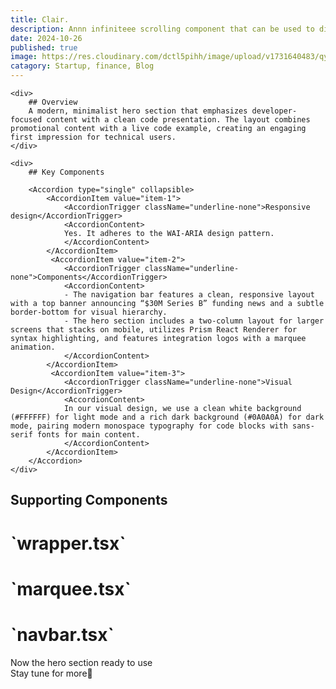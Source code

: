 ```yaml
---
title: Clair.
description: Annn infiniteee scrolling component that can be used to display text, images, or videos.
date: 2024-10-26
published: true
image: https://res.cloudinary.com/dctl5pihh/image/upload/v1731640483/qyej6ljzpq4fuwxadtov.png
catagory: Startup, finance, Blog
---
```


<ComponentPreview name="saas-hero-three" />

<div className="py-12  px-20">
<div className="w-full grid md:grid-cols-2 grid-cols-1 gap-2">

    <div>
        ## Overview
        A modern, minimalist hero section that emphasizes developer-focused content with a clean code presentation. The layout combines promotional content with a live code example, creating an engaging first impression for technical users.
    </div>

    <div>
        ## Key Components

        <Accordion type="single" collapsible>
            <AccordionItem value="item-1">
                <AccordionTrigger className="underline-none">Responsive design</AccordionTrigger>
                <AccordionContent>
                Yes. It adheres to the WAI-ARIA design pattern.
                </AccordionContent>
            </AccordionItem>
             <AccordionItem value="item-2">
                <AccordionTrigger className="underline-none">Components</AccordionTrigger>
                <AccordionContent>
                - The navigation bar features a clean, responsive layout with a top banner announcing “$30M Series B” funding news and a subtle border-bottom for visual hierarchy.
                - The hero section includes a two-column layout for larger screens that stacks on mobile, utilizes Prism React Renderer for syntax highlighting, and features integration logos with a marquee animation.
                </AccordionContent>
            </AccordionItem>
             <AccordionItem value="item-3">
                <AccordionTrigger className="underline-none">Visual Design</AccordionTrigger>
                <AccordionContent>
                In our visual design, we use a clean white background (#FFFFFF) for light mode and a rich dark background (#0A0A0A) for dark mode, pairing modern monospace typography for code blocks with sans-serif fonts for main content.
                </AccordionContent>
            </AccordionItem>
        </Accordion>
    </div>

</div>

## Supporting Components

<h1 className="mt-2">`wrapper.tsx`</h1>

<ComponentSource name="saas-hero-three-wrapper" />

<h1>`marquee.tsx`</h1>

<ComponentSource name="saas-hero-three-banner" />

<h1>`navbar.tsx`</h1>

<ComponentSource name="saas-hero-three-navbar" />
</div>

<div className="py-12 px-20">

Now the hero section ready to use<br/>
Stay tune for more🚀

</div>
